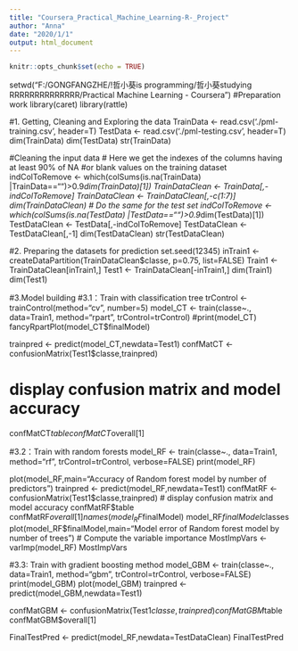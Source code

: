 ---
title: "Coursera_Practical_Machine_Learning-R-_Project"
author: "Anna"
date: "2020/1/1"
output: html_document
---

```{r setup, include=FALSE}
knitr::opts_chunk$set(echo = TRUE)
```
setwd("F:/GONGFANGZHE/!哲小葵is programming/哲小葵studying RRRRRRRRRRRRRR/Practical Machine Learning - Coursera")
#Preparation work
library(caret)
library(rattle)

#1. Getting, Cleaning and Exploring the data
TrainData <- read.csv('./pml-training.csv', header=T)
TestData <- read.csv('./pml-testing.csv', header=T)
dim(TrainData)
dim(TestData)
str(TrainData)

#Cleaning the input data 
# Here we get the indexes of the columns having at least 90% of NA 
#or blank values on the training dataset
indColToRemove <- which(colSums(is.na(TrainData) |TrainData=="")>0.9*dim(TrainData)[1]) 
TrainDataClean <- TrainData[,-indColToRemove]
TrainDataClean <- TrainDataClean[,-c(1:7)]
dim(TrainDataClean)
# Do the same for the test set
indColToRemove <- which(colSums(is.na(TestData) |TestData=="")>0.9*dim(TestData)[1]) 
TestDataClean <- TestData[,-indColToRemove]
TestDataClean <- TestDataClean[,-1]
dim(TestDataClean)
str(TestDataClean)

#2. Preparing the datasets for prediction
set.seed(12345)
inTrain1 <- createDataPartition(TrainDataClean$classe, p=0.75, list=FALSE)
Train1 <- TrainDataClean[inTrain1,]
Test1 <- TrainDataClean[-inTrain1,]
dim(Train1)
dim(Test1)

#3.Model building
#3.1：Train with classification tree
trControl <- trainControl(method="cv", number=5)
model_CT <- train(classe~., data=Train1, method="rpart", trControl=trControl)
#print(model_CT)
fancyRpartPlot(model_CT$finalModel)

trainpred <- predict(model_CT,newdata=Test1)
confMatCT <- confusionMatrix(Test1$classe,trainpred)

# display confusion matrix and model accuracy
confMatCT$table
confMatCT$overall[1]

#3.2：Train with random forests
model_RF <- train(classe~., data=Train1, method="rf", trControl=trControl, verbose=FALSE)
print(model_RF)

plot(model_RF,main="Accuracy of Random forest model by number of predictors")
trainpred <- predict(model_RF,newdata=Test1)
confMatRF <- confusionMatrix(Test1$classe,trainpred)
# display confusion matrix and model accuracy
confMatRF$table
confMatRF$overall[1]
names(model_RF$finalModel)
model_RF$finalModel$classes
plot(model_RF$finalModel,main="Model error of Random forest model by number of trees")
# Compute the variable importance 
MostImpVars <- varImp(model_RF)
MostImpVars

#3.3: Train with gradient boosting method
model_GBM <- train(classe~., data=Train1, method="gbm", trControl=trControl, verbose=FALSE)
print(model_GBM)
plot(model_GBM)
trainpred <- predict(model_GBM,newdata=Test1)

confMatGBM <- confusionMatrix(Test1$classe,trainpred)
confMatGBM$table
confMatGBM$overall[1]

FinalTestPred <- predict(model_RF,newdata=TestDataClean)
FinalTestPred

